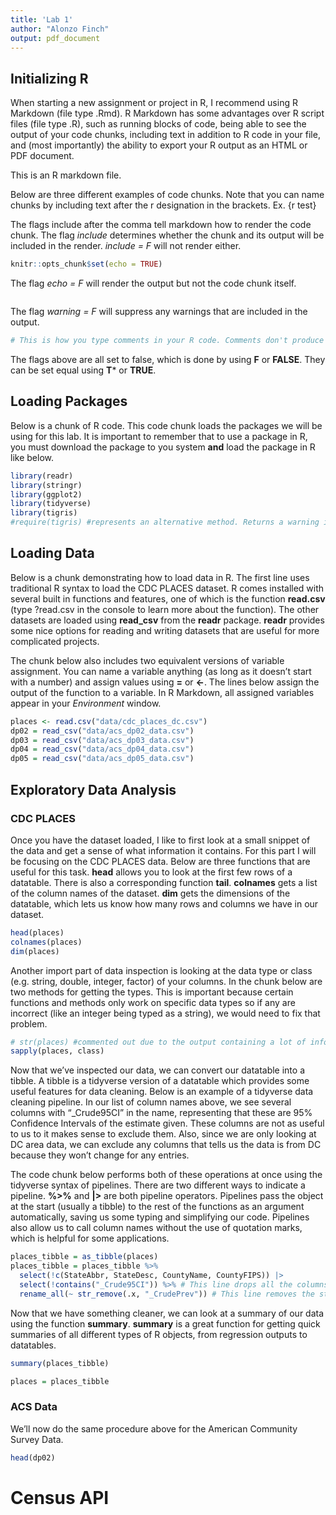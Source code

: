```yaml
---
title: 'Lab 1'
author: "Alonzo Finch"
output: pdf_document
---
```


## Initializing R

When starting a new assignment or project in R, I recommend using R Markdown (file type .Rmd). R Markdown has some advantages over R script files (file type .R), such as running blocks of code, being able to see the output of your code chunks, including text in addition to R code in your file, and (most importantly) the ability to export your R output as an HTML or PDF document.

This is an R markdown file.

Below are three different examples of code chunks. Note that you can name chunks by including text after the r designation in the brackets. Ex. {r test}

The flags include after the comma tell markdown how to render the code chunk. The flag *include* determines whether the chunk and its output will be included in the render. *include = F* will not render either.
 

```r
knitr::opts_chunk$set(echo = TRUE)
```


The flag *echo = F* will render the output but not the code chunk itself.


```r

```


The flag *warning = F* will suppress any warnings that are included in the output.


```r
# This is how you type comments in your R code. Comments don't produce an output but act as a note separating or explaining what's written.
```


The flags above are all set to false, which is done by using **F** or **FALSE**. They can be set equal using **T*** or **TRUE**.

## Loading Packages

Below is a chunk of R code. This code chunk loads the packages we will be using for this lab.
It is important to remember that to use a package in R, you must download the package to you system **and** load the package in R like below.


```r
library(readr)
library(stringr)
library(ggplot2)
library(tidyverse) 
library(tigris)
#require(tigris) #represents an alternative method. Returns a warning instead of an error if a package is not installed
```


## Loading Data

Below is a chunk demonstrating how to load data in R. The first line uses traditional R syntax to load the CDC PLACES dataset. R comes installed with several built in functions and features, one of which is the function **read.csv** (type ?read.csv in the console to learn more about the function). The other datasets are loaded using **read_csv** from the **readr** package. **readr** provides some nice options for reading and writing datasets that are useful for more complicated projects.

The chunk below also includes two equivalent versions of variable assignment. You can name a variable anything (as long as it doesn't start with a number) and assign values using **=** or **<-**. The lines below assign the output of the function to a variable. In R Markdown, all assigned variables appear in your *Environment* window.


```r
places <- read.csv("data/cdc_places_dc.csv") 
dp02 = read_csv("data/acs_dp02_data.csv")
dp03 = read_csv("data/acs_dp03_data.csv")
dp04 = read_csv("data/acs_dp04_data.csv")
dp05 = read_csv("data/acs_dp05_data.csv")
```


## Exploratory Data Analysis

### CDC PLACES

Once you have the dataset loaded, I like to first look at a small snippet of the data and get a sense of what information it contains. For this part I will be focusing on the CDC PLACES data. Below are three functions that are useful for this task. **head** allows you to look at the first few rows of a datatable. There is also a corresponding function **tail**. **colnames** gets a list of the column names of the dataset. **dim** gets the dimensions of the datatable, which lets us know how many rows and columns we have in our dataset.


```r
head(places)
colnames(places)
dim(places)
```


Another import part of data inspection is looking at the data type or class (e.g. string, double, integer, factor) of your columns. In the chunk below are two methods for getting the types. This is important because certain functions and methods only work on specific data types so if any are incorrect (like an integer being typed as a string), we would need to fix that problem.


```r
# str(places) #commented out due to the output containing a lot of information
sapply(places, class)
```


Now that we've inspected our data, we can convert our datatable into a tibble. A tibble is a tidyverse version of a datatable which provides some useful features for data cleaning. Below is an example of a tidyverse data cleaning pipeline. In our list of column names above, we see several columns with "_Crude95CI" in the name, representing that these are 95% Confidence Intervals of the estimate given. These columns are not as useful to us to it makes sense to exclude them. Also, since we are only looking at DC area data, we can exclude any columns that tells us the data is from DC because they won't change for any entries. 

The code chunk below performs both of these operations at once using the tidyverse syntax of pipelines. There are two different ways to indicate a pipeline. **%>%** and **|>** are both pipeline operators. Pipelines pass the object at the start (usually a tibble) to the rest of the functions as an argument automatically, saving us some typing and simplifying our code. Pipelines also allow us to call column names without the use of quotation marks, which is helpful for some applications.


```r
places_tibble = as_tibble(places)
places_tibble = places_tibble %>% 
  select(!c(StateAbbr, StateDesc, CountyName, CountyFIPS)) |>
  select(!contains("_Crude95CI")) %>% # This line drops all the columns that are Confidence Interval estimates
  rename_all(~ str_remove(.x, "_CrudePrev")) # This line removes the string "_CrudePrev" from the remaining columns
```


Now that we have something cleaner, we can look at a summary of our data using the function **summary**. **summary** is a great function for getting quick summaries of all different types of R objects, from regression outputs to datatables.


```r
summary(places_tibble)
```


```r
places = places_tibble
```


### ACS Data

We'll now do the same procedure above for the American Community Survey Data.


```r
head(dp02)

```


# Census API

```r

```

